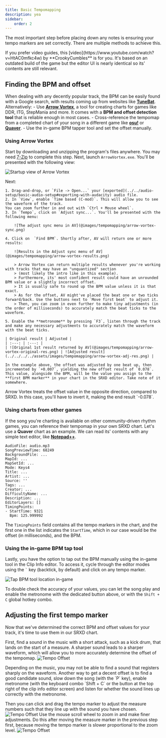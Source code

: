 ```yaml
---
title: Basic Tempomapping
description: yea
sidebar:
    order: 2
---
```



The most important step before placing down any notes is ensuring your tempo markers are set correctly.
There are multiple methods to achieve this.

<Aside type='tip'>
If you prefer video guides, this [video](https://www.youtube.com/watch?v=HtAC0mfkc4w) by **CrookyCumbles** is for you. It's based on an outdated build
of the game but the editor UI is nearly identical so its' contents are still relevant.
</Aside>

## Finding the BPM and offset

When dealing with any decently popular track, the BPM can be easily found with a Google search, with results coming up from websites like **[TuneBat](https://tunebat.com/)**.
Alternatively: 
    - Use **[Arrow Vortex](https://arrowvortex.ddrnl.com/)**, a tool for creating charts for games like DDR, ITG, StepMania and more. 
    It comes with a **BPM and offset detection tool** that is reliable enough in most cases.
    - Cross-reference the tempomap from a completed chart of your song in a different game like **[osu!](https://osu.ppy.sh/beatmapsets)** or **[Quaver](https://quavergame.com/maps)**.
    - Use the in-game BPM tapper tool and set the offset manually.

### Using Arrow Vortex

Start by downloading and unzipping the program's files anywhere. You may need [7-Zip](https://www.7-zip.org/) to complete this step.
Next, launch `ArrowVortex.exe`. You'll be presented with the following view:

![Startup view of Arrow Vortex](@images/tempomapping/arrow-vortex-main.png)

Next:

    1. Drag-and-drop, or `File -> Open...` your [exported](../../audio-setup/basic-audio-setup#exporting-with-audacity) audio file. 
    2. In `View`, enable `Time based (C-mod)`. This will allow you to see the waveform of the track.
    You can zoom further in and out with `Ctrl + Mouse wheel`.
    3. In `Tempo`, click on `Adjust sync...`. You'll be presented with the following menu: 

        ![The adjust sync menu in AV](@images/tempomapping/arrow-vortex-sync.png)

    4. Click on  `Find BPM`. Shortly after, AV will return one or more results:

        ![Results in the Adjust sync menu of AV](@images/tempomapping/arrow-vortex-results.png)

        > Arrow Vortex can return multiple results whenever you're working with tracks that may have an "unquantized" section 
        > (most likely the intro like in this example).  
        > Furthermore, its' most confident result could have an unrounded BPM value or a slightly incorrect offset. 
        > It is usually safe to round up the BPM value unless it is that exact.  
        > As for the offset, AV might've placed the beat one or two ticks forward/back. Use the buttons next to `Move first beat` to adjust it.
        > Then, you can zoom in even further to make tiny adjustments (in the order of milliseconds) to accurately match the beat ticks to the waveform.
    
    5. Enable the **metronome** by pressing `F3`, listen through the track and make any necessary adjustments to accurately match the waveform with the beat ticks.

    | Original result | Adjusted |
    | :---: | :---: |
    | ![Original 1st result returned by AV](@images/tempomapping/arrow-vortex-original-res.png) | ![Adjusted result](../../../../assets/images/tempomapping/arrow-vortex-adj-res.png) |

    In the example above, the offset was adjusted by one beat up, then incremented by `+0.007`, yielding the new offset result of `0.078`.
    This value, alongside the BPM, will be the value you assign to the **first BPM marker** in your chart in the SRXD editor. Take note of it somewhere.

<Aside type='caution'>
Arrow Vortex treats the offset value in the opposite direction, compared to SRXD. In this case, you'll have to invert it, making the end result `-0.078`.
</Aside>

### Using charts from other games

If the song you're charting is available on other community-driven rhythm games, you can reference their tempomap in your own SRXD chart.
Let's use a **Quaver** chart as an example. We can read its' contents with any simple text editor, like **[Notepad++](https://notepad-plus-plus.org/downloads/)**.

```
AudioFile: audio.mp3
SongPreviewTime: 68249
BackgroundFile: ...
MapId: ...
MapSetId: ...
Mode: Keys4
Title: ...
Artist: ...
Source: ''
Tags: ...
Creator: ...
DifficultyName: ...
Description: ...
EditorLayers: []
TimingPoints:
- StartTime: 9321
  Bpm: 125.999992
```

The `TimingPoints` field contains all the tempo markers in the chart, and the first one in the list indicates the `StartTime`, 
which in our case would be the offset (in milliseconds), and the BPM.

### Using the in-game BPM tap tool 

Lastly, you have the option to tap out the BPM manually using the in-game tool in the Clip Info editor.
To access it, cycle through the editor modes using the `` ` `` key (backtick, by default) and click on any tempo marker.

![Tap BPM tool location in-game](@images/tempomapping/srxd-clip-editor-bpm-tap.png)

To double check the accuracy of your values, you can let the song play and enable the metronome with the dedicated button above, 
or with the `Shift + C` global hotkey combo.

## Adjusting the first tempo marker

Now that we've determined the correct BPM and offset values for your track, it's time to use them in our SRXD chart.

First, find a sound in the music with a short attack, such as a kick drum, that lands on the start of a measure. A sharper sound leads to a sharper waveform, 
which will allow you to more accurately determine the offset of the tempomap.
![Tempo Offset](@images/tempomapping/tempo-offset-1.png)

<Aside type='caution'>
Depending on the music, you may not be able to find a sound that registers sharply on the waveform. Another way to get a decent offset is to find a good candidate sound, 
slow down the song (with the `P` key), enable metronome (with the keyboard combo `Shift + C` or the button at the top right of the clip info editor screen) and listen for whether the sound
lines up correctly with the metronome. 
</Aside>

Then you can click and drag the tempo marker to adjust the measure numbers such that they line up with the sound you have chosen.
![Tempo Offset](@images/tempomapping/tempo-offset-2.png)
Use the mouse scroll wheel to zoom in and make finer adjustments. Do this after moving the measure marker in the previous step first, because moving the tempo marker
is slower proportional to the zoom level.
![Tempo Offset](@images/tempomapping/tempo-offset-3.png)
